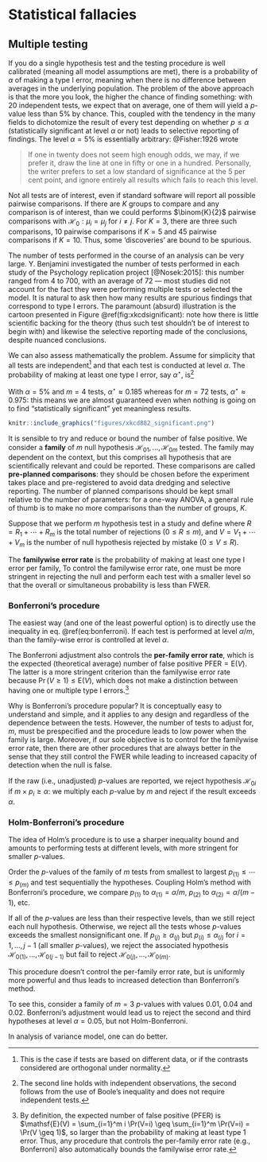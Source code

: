 # Statistical fallacies



## Multiple testing

If you do a single hypothesis test and the testing procedure is well calibrated (meaning all model assumptions are met), there is a probability of $\alpha$ of making a type I error, meaning when there is no difference between averages in the underlying population. The problem of the above approach is that the more you look, the higher the chance of finding something: with 20 independent tests, we expect that on average, one of them will yield a $p$-value less than 5\% by chance. This, coupled with the tendency in the many fields to dichotomize the result of every test depending on whether $p \leq \alpha$ (statistically significant at level $\alpha$ or not) leads to selective reporting of findings. The level $\alpha=5$\% is essentially arbitrary: @Fisher:1926 wrote

> If one in twenty does not seem high enough odds, we may, if we prefer it, draw the line at one in fifty or one in a hundred. Personally, the writer prefers to set a low standard of significance at the 5 per cent point, and ignore entirely all results which fails to reach this level. 



Not all tests are of interest, even if standard software will report all possible pairwise comparisons. If there are $K$ groups to compare and any comparison is of interest, than we could performs $\binom{K}{2}$ pairwise comparisons with $\mathscr{H}_{0}: \mu_i = \mu_j$ for $i \neq j$. For $K=3$, there are three such comparisons, 10 pairwise comparisons if $K=5$ and 45 pairwise comparisons if $K=10$. Thus, some 'discoveries' are bound to be spurious.

The number of tests performed in the course of an analysis can be very large. Y. Benjamini investigated the number of tests performed in each study of the Psychology replication project [@Nosek:2015]: this number ranged from 4 to 700, with an average of 72 --- most studies did not account for the fact they were performing multiple tests or selected the model. It is natural to ask then how many results are spurious findings that correspond to type I errors. The paramount (absurd) illustration is the cartoon presented in Figure \@ref(fig:xkcdsignificant): note how there is little scientific backing for the theory (thus such test shouldn't be of interest to begin with) and likewise the selective reporting made of the conclusions, despite nuanced conclusions.

We can also assess mathematically the problem. Assume for simplicity that all tests are independent^[This is the case if tests are based on different data, or if the contrasts considered are orthogonal under normality.] and that each test is conducted at level $\alpha$. The probability of making at least one type I error, say $\alpha^{\star}$, is^[The second line holds with independent observations, the second follows from the use of Boole's inequality and does not require independent tests.]
\begin{align}\alpha^{\star} &= 1 – \text{probability of making no type I error} \\\ &= 1- (1-\alpha)^m\\
& \leq m\alpha
  (\#eq:bonferroni)
\end{align}

With $\alpha = 5$% and $m=4$ tests, $\alpha^{\star} \approx 0.185$ whereas for $m=72$ tests, $\alpha^{\star} \approx 0.975$: this means we are almost guaranteed even when nothing is going on to find "statistically significant" yet meaningless results.

```r
knitr::include_graphics("figures/xkcd882_significant.png")  
```

It is sensible to try and reduce or bound the number of false positive. We consider a **family** of $m$ null hypothesis $\mathscr{H}_{01}, \ldots, \mathscr{H}_{0m}$ tested. The family may dependent on the context, but this comprises all hypothesis that are scientifically relevant and could be reported. These comparisons are called **pre-planned comparisons**: they should be chosen before the experiment takes place and pre-registered to avoid data dredging and selective reporting. The number of planned comparisons should be kept small relative to the number of parameters: for a one-way ANOVA, a general rule of thumb is to make no more comparisons than the number of groups, $K$.

Suppose that we perform $m$ hypothesis test in a study and define
\begin{align}
R_i &= \begin{cases} 1 & \text{if we reject }  \mathscr{H}_{0i} \\
0 & \text{if we fail to reject } \mathscr{H}_{0i}
\end{cases}\\
V_i &=\begin{cases} 1 & \text{type I error for } \mathscr{H}_{0i}\quad  (R_i=1 \text{ and  }\mathscr{H}_{0i} \text{ is true}) \\ 0 & \text{otherwise} 
\end{cases}
\end{align}
where $R=R_1 + \cdots + R_m$ is the total number of rejections ($0 \leq R \leq m$), and $V = V_1 + \cdots + V_m$ is the number of null hypothesis rejected by mistake ($0 \leq V \leq R$). 

The **familywise error rate** is the probability of making at least one type I error per family, 
\begin{align*}
\mathsf{FWER} = \Pr(V \geq 1).
\end{align*}
To control the familywise error rate, one must be more stringent in rejecting the null and perform each test with a smaller level so that the overall or simultaneous probability is less than $\mathsf{FWER}$.



### Bonferroni's procedure

The easiest way (and one of the least powerful option) is to directly use the inequality in eq. \@ref(eq:bonferroni). If each test is performed at level $\alpha/m$, than the family-wise error is controlled at level $\alpha$.



The Bonferroni adjustment also controls the **per-family error rate**, which is the expected (theoretical average) number of false positive $\mathsf{PFER} = \mathsf{E}(V)$. The latter is a more stringent criterion than the familywise error rate because $\Pr(V \geq 1) \leq \mathsf{E}(V)$, which does not make a distinction between having one or multiple type I errors.^[By definition, the expected number of false positive (PFER) is $\mathsf{E}(V) = \sum_{i=1}^m i \Pr(V=i) \geq \sum_{i=1}^m \Pr(V=i) = \Pr(V \geq 1)$, so larger than the probability of making at least type 1 error. Thus, any procedure that controls the per-family error rate (e.g., Bonferroni) also automatically bounds the familywise error rate.] 

Why is Bonferroni's procedure popular? It is conceptually easy to understand and simple, and it applies to any design and regardless of the dependence between the tests. However, the number of tests to adjust for, $m$, must be prespecified and the procedure leads to low power when the family is large. Moreover, if our sole objective is to control for the familywise error rate, then there are other procedures that are always better in the sense that they still control the $\mathsf{FWER}$ while leading to increased capacity of detection when the null is false.



If the raw (i.e., unadjusted) $p$-values are reported, we reject hypothesis $\mathscr{H}_{0i}$ if $m \times p_i \ge \alpha$: we multiply each $p$-value by $m$ and reject if the result exceeds $\alpha$.


### Holm-Bonferroni's procedure

The idea of Holm's procedure is to use a sharper inequality bound and amounts to performing tests at different levels, with more stringent for smaller $p$-values.

Order the $p$-values of the family of $m$ tests from smallest to largest
$p_{(1)} \leq \cdots \leq p_{(m)}$ and test sequentially the hypotheses. Coupling Holm's method with Bonferroni's procedure, we compare $p_{(1)}$ to $\alpha_{(1)} = \alpha/m$, $p_{(2)}$ to $\alpha_{(2)}=\alpha/(m-1)$, etc. 

If all of the $p$-values are less than their respective levels, than we still reject each null hypothesis. Otherwise, we reject all the tests whose $p$-values exceeds the smallest nonsignificant one. If $p_{(j)} \geq \alpha_{(j)}$ but $p_{(i)} \leq \alpha_{(i)}$ for $i=1, \ldots, j-1$ (all smaller $p$-values), we reject the associated hypothesis $\mathscr{H}_{0(1)}, \ldots, \mathscr{H}_{0(j-1)}$ but fail to reject $\mathscr{H}_{0(j)}, \ldots, \mathscr{H}_{0(m)}$.

This procedure doesn't control the per-family error rate, but is uniformly more powerful and thus leads to increased detection than Bonferroni's method.

To see this, consider a family of $m=3$ $p$-values with values $0.01$, $0.04$ and $0.02$. Bonferroni's adjustment would lead us to reject the second and third hypotheses at level $\alpha=0.05$, but not Holm-Bonferroni.


In analysis of variance model, one can do better.